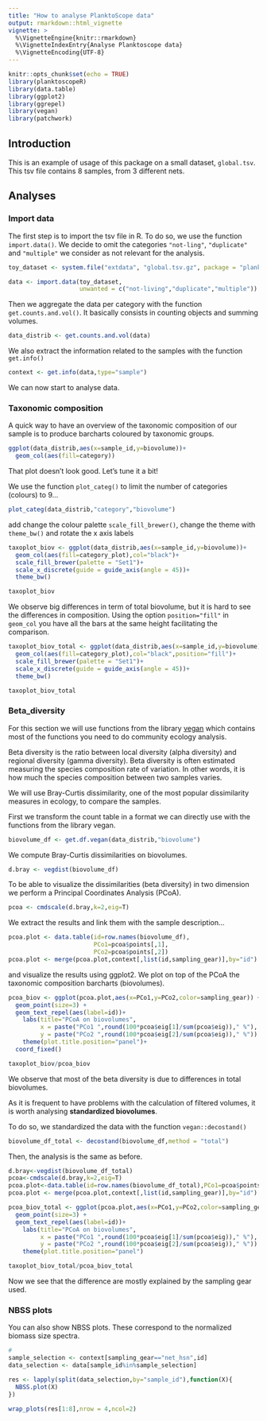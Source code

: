 ```yaml
---
title: "How to analyse PlanktoScope data"
output: rmarkdown::html_vignette
vignette: >
  %\VignetteEngine{knitr::rmarkdown}
  %\VignetteIndexEntry{Analyse Planktoscope data}
  %\VignetteEncoding{UTF-8}
---
```


```r
knitr::opts_chunk$set(echo = TRUE)
library(planktoscopeR)
library(data.table)
library(ggplot2)
library(ggrepel)
library(vegan)
library(patchwork)
```

## Introduction

This is an example of usage of this package on a small dataset, `global.tsv`. This tsv file contains 8 samples, from 3 different nets. 

## Analyses

### Import data

The first step is to import the tsv file in R. To do so, we use the function `import.data()`. We decide to omit the categories `"not-ling"`,  `"duplicate"` and `"multiple"` we consider as not relevant for the analysis.

```r
toy_dataset <- system.file("extdata", "global.tsv.gz", package = "planktoscopeR")

data <- import.data(toy_dataset,
                    unwanted = c("not-living","duplicate","multiple"))
```

Then we aggregate the data per category with the function `get.counts.and.vol()`. It basically consists in counting objects and summing volumes.

```r
data_distrib <- get.counts.and.vol(data)
```

We also extract the information related to the samples with the function `get.info()`

```r
context <- get.info(data,type="sample")
```

We can now start to analyse data. 

### Taxonomic composition

A quick way to have an overview of the taxonomic composition of our sample is to produce barcharts coloured by taxonomic groups.

```r
ggplot(data_distrib,aes(x=sample_id,y=biovolume))+
  geom_col(aes(fill=category))
```

That plot doesn't look good. Let's tune it a bit!

We use the function `plot_categ()` to limit the number of categories (colours) to 9...
 
```r
plot_categ(data_distrib,"category","biovolume")
```

add change the colour palette `scale_fill_brewer()`, change the theme with `theme_bw()` and rotate the x axis labels

```r
taxoplot_biov <- ggplot(data_distrib,aes(x=sample_id,y=biovolume))+
  geom_col(aes(fill=category_plot),col="black")+
  scale_fill_brewer(palette = "Set1")+
  scale_x_discrete(guide = guide_axis(angle = 45))+
  theme_bw()

taxoplot_biov
```

We observe big differences in term of total biovolume, but it is hard to see the differences in composition. Using the option `position="fill"` in `geom_col` you have all the bars at the same height facilitating the comparison.

```r
taxoplot_biov_total <- ggplot(data_distrib,aes(x=sample_id,y=biovolume))+
  geom_col(aes(fill=category_plot),col="black",position="fill")+
  scale_fill_brewer(palette = "Set1")+
  scale_x_discrete(guide = guide_axis(angle = 45))+
  theme_bw()

taxoplot_biov_total
```

### Beta_diversity

For this section we will use functions from the library [vegan](https://cran.r-project.org/web/packages/vegan/) which contains most of the functions you need to do community ecology analysis.

Beta diversity is the ratio between local diversity (alpha diversity) and regional diversity (gamma diversity). Beta diversity is often estimated measuring the species composition rate of variation. In other words, it is how much the species composition between two samples varies. 

We will use Bray-Curtis dissimilarity, one of the most popular dissimilarity measures in ecology, to compare the samples.

First we transform the count table in a format we can directly use with the functions from the library vegan.

```r
biovolume_df <- get.df.vegan(data_distrib,"biovolume")
```

We compute Bray-Curtis dissimilarities on biovolumes.

```r
d.bray <- vegdist(biovolume_df)
```

To be able to visualize the dissimilarities (beta diversity) in two dimension we perform a Principal Coordinates Analysis (PCoA). 

```r
pcoa <- cmdscale(d.bray,k=2,eig=T)
```

We extract the results and link them with the sample description...

```r
pcoa.plot <- data.table(id=row.names(biovolume_df),
                        PCo1=pcoa$points[,1],
                        PCo2=pcoa$points[,2])
pcoa.plot <- merge(pcoa.plot,context[,list(id,sampling_gear)],by="id")
```

and visualize the results using ggplot2. We plot on top of the PCoA the taxonomic composition barcharts (biovolumes).

```r
pcoa_biov <- ggplot(pcoa.plot,aes(x=PCo1,y=PCo2,color=sampling_gear)) +
  geom_point(size=3) +
  geom_text_repel(aes(label=id))+
    labs(title="PCoA on biovolumes",
         x = paste("PCo1 ",round(100*pcoa$eig[1]/sum(pcoa$eig))," %"),
         y = paste("PCo2 ",round(100*pcoa$eig[2]/sum(pcoa$eig))," %"))  +
    theme(plot.title.position="panel")+
  coord_fixed()

taxoplot_biov/pcoa_biov
```

We observe that most of the beta diversity is due to differences in total biovolumes.

As it is frequent to have problems with the calculation of filtered volumes, it is worth analysing **standardized biovolumes**.

To do so, we standardized the data with the function `vegan::decostand()`

```r
biovolume_df_total <- decostand(biovolume_df,method = "total")
```

Then, the analysis is the same as before.

```r
d.bray<-vegdist(biovolume_df_total)
pcoa<-cmdscale(d.bray,k=2,eig=T)
pcoa.plot<-data.table(id=row.names(biovolume_df_total),PCo1=pcoa$points[,1],PCo2=pcoa$points[,2])
pcoa.plot <- merge(pcoa.plot,context[,list(id,sampling_gear)],by="id")

pcoa_biov_total <- ggplot(pcoa.plot,aes(x=PCo1,y=PCo2,color=sampling_gear)) +
  geom_point(size=3) +
  geom_text_repel(aes(label=id))+
    labs(title="PCoA on biovolumes",
         x = paste("PCo1 ",round(100*pcoa$eig[1]/sum(pcoa$eig))," %"), # percentage explained by the first component
         y = paste("PCo2 ",round(100*pcoa$eig[2]/sum(pcoa$eig))," %"))  +
    theme(plot.title.position="panel")

taxoplot_biov_total/pcoa_biov_total
```

Now we see that the difference are mostly explained by the sampling gear used.

### NBSS plots

You can also show NBSS plots. These correspond to the normalized biomass size spectra.

```r
# 
sample_selection <- context[sampling_gear=="net_hsn",id]
data_selection <- data[sample_id%in%sample_selection]

res <- lapply(split(data_selection,by="sample_id"),function(X){
  NBSS.plot(X)
})
```

```r
wrap_plots(res[1:8],nrow = 4,ncol=2)
```


